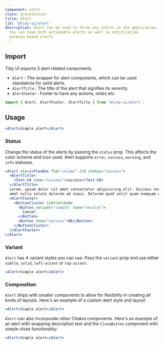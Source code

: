 ```yaml
---
component: alert
class: presentation
title: Alert
lib: '@tidy-ui/alert'
description: Alert can be used to throw any alerts in the application.
  You can have both actionable alerts as well as notification
  purpose based alerts
---
```


## Import

Tidy UI exports 3 alert related components.

- `Alert` : The wrapper for alert components, which can be used standalone for solid alerts.
- `AlertTitle` : The title of the alert that signifies its severity.
- `AlertFooter` : Footer to have any actions, notes etc.

```js
import { Alert, AlertFooter, AlertTitle } from '@tidy-ui/alert';
```

## Usage

```jsx
<Alert>Simple alert</Alert>
```

### Status

Change the status of the alerts by passing the `status` prop. This affects the
color scheme and icon used. Alert supports `error`, `success`, `warning`, and
`info` statuses.

```jsx
<Alert ele={<FlexBox fld="column" />} status="success">
  <AlertTitle>
    <Text.h6 tone="success">success</Text.h6>
  </AlertTitle>
  Lorem, ipsum dolor sit amet consectetur adipisicing elit. Ducimus nostrum nulla dolorum! Consequatur facere sint excepturi
  amet nulla soluta dolorem ad sequi. Dolorem quod velit quam numquam corporis, tempore maxime!
  <AlertFooter>
    <ButtonCluster isStretched>
      <Button variant="simple" tone="neutral">
        Cancel
      </Button>
      <Button tone="success">Ok</Button>
    </ButtonCluster>
  </AlertFooter>
</Alert>
```

### Variant

`Alert` has 4 variant styles you can use. Pass the `variant` prop and use either
`subtle`, `solid`, `left-accent` or `top-accent`.

```jsx
<Alert>Simple alert</Alert>
```

### Composition

`Alert` ships with smaller components to allow for flexibility in creating all
kinds of layouts. Here's an example of a custom alert style and layout:

```jsx
<Alert>Simple alert</Alert>
```

`Alert` can also incorporate other Chakra components. Here's an example of an
alert with wrapping description text and the `CloseButton` component with simple
close functionality:

```jsx
<Alert>Simple alert</Alert>
```
